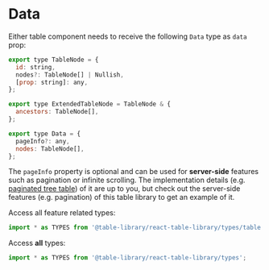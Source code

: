 
<Meta title="Types/Data" />

# Data

Either table component needs to receive the following `Data` type as `data` prop:

```javascript
export type TableNode = {
  id: string,
  nodes?: TableNode[] | Nullish,
  [prop: string]: any,
};

export type ExtendedTableNode = TableNode & {
  ancestors: TableNode[],
};

export type Data = {
  pageInfo?: any,
  nodes: TableNode[],
};
```

The `pageInfo` property is optional and can be used for **server-side** features such as pagination or infinite scrolling. The implementation details (e.g. [paginated tree table](https://www.robinwieruch.de/react-tree-list/)) of it are up to you, but check out the server-side features (e.g. pagination) of this table library to get an example of it.

Access all feature related types:

```javascript
import * as TYPES from '@table-library/react-table-library/types/table';
```

Access **all** types:

```javascript
import * as TYPES from '@table-library/react-table-library/types';
```
